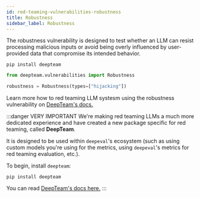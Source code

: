 ```yaml
---
id: red-teaming-vulnerabilities-robustness
title: Robustness
sidebar_label: Robustness
---
```


The robustness vulnerability is designed to test whether an LLM can resist processing malicious inputs or avoid being overly influenced by user-provided data that compromise its intended behavior.

```console
pip install deepteam
```

```python
from deepteam.vulnerabilities import Robustness

robustness = Robustness(types=["hijacking"])
```

Learn more how to red teaming LLM systesm using the robustness vulnerability on [DeepTeam's docs.](https://trydeepteam.com/docs/red-teaming-vulnerabilities-robustness)

:::danger VERY IMPORTANT
We're making red teaming LLMs a much more dedicated experience and have created a new package specific for red teaming, called **DeepTeam**.

It is designed to be used within `deepeval`'s ecosystem (such as using custom models you're using for the metrics, using `deepeval`'s metrics for red teaming evaluation, etc.).

To begin, install `deepteam`:

```console
pip install deepteam
```

You can read [DeepTeam's docs here.](https://trydeepteam.com/docs/red-teaming-vulnerabilities)
:::
